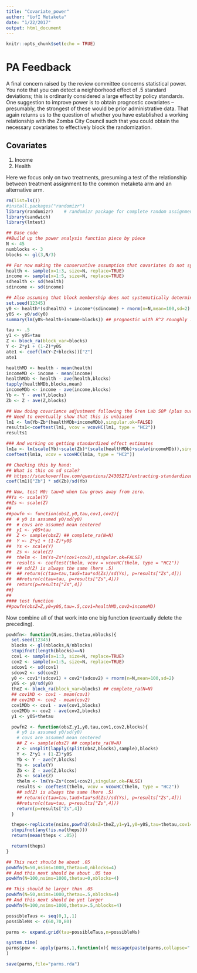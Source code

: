 ```yaml
---
title: "Covariate_power"
author: "UofI Metaketa"
date: "1/22/2017"
output: html_document
---
```


```r
knitr::opts_chunk$set(echo = TRUE)
```

# PA Feedback

A final concern raised by the review committee concerns statistical power. You note that you can detect a neighborhood effect of .5 standard deviations; this is ordinarily considered a large effect by policy standards. One suggestion to improve power is to obtain prognostic covariates – presumably, the strongest of these would be prior administrative data. That again returns us to the question of whether you have established a working relationship with the Zomba City Council such that you could obtain the necessary covariates to effectively block the randomization.

## Covariates
 1. Income
 2. Health

Here we focus only on two treatments, presuming a test of the relationship between treatment assignment to the common metaketa arm and an alternative arm.


```r
rm(list=ls())
#install.packages("randomizr")
library(randomizr)    # randomizr package for complete random assignment
library(sandwich)
library(lmtest)
```

```r
## Base code
##Build up the power analysis function piece by piece
N <- 45
numblocks <- 3
blocks <- gl(3,N/3)

## For now making the conservative assumption that covariates do not systematically vary by block
health <- sample(x=1:3, size=N, replace=TRUE)
income <- sample(x=1:5, size=N, replace=TRUE)
sdhealth <- sd(health)
sdincome <- sd(income)

## Also assuming that block membership does not systematically determine control outcome
set.seed(12345)
y0 <- health*(sdhealth) + income*(sdincome) + rnorm(n=N,mean=100,sd=2)
y0S <- y0/sd(y0)
summary(lm(y0S~health+income+blocks)) ## prognostic with R^2 rounghly .5

tau <- .5
y1 <- y0S+tau
Z <- block_ra(block_var=blocks)
Y <- Z*y1 + (1-Z)*y0S
ate1 <- coef(lm(Y~Z+blocks))["Z"]
ate1

healthMD <- health - mean(health)
incomeMD <- income - mean(income)
healthMDb <- health - ave(health,blocks)
tapply(healthMDb,blocks,mean)
incomeMDb <- income - ave(income,blocks)
Yb <- Y - ave(Y,blocks)
Zb <- Z - ave(Z,blocks)

## Now doing covariance adjustment following the Gren Lab SOP (plus our own figuring)
## Need to eventually show that this is unbiased
lm1 <- lm(Yb~Zb*(healthMDb+incomeMDb),singular.ok=FALSE)
results1<-coeftest(lm1, vcov = vcovHC(lm1, type = "HC2"))
results1

### And working on getting standardized effect estimates
lm1a <- lm(scale(Yb)~scale(Zb)*(scale(healthMDb)+scale(incomeMDb)),singular.ok=FALSE)
coeftest(lm1a, vcov = vcovHC(lm1a, type = "HC2"))

## Checking this by hand:
## What is this on sd scale?
## https://stackoverflow.com/questions/24305271/extracting-standardized-coefficients-from-lm-in-r
coef(lm1)["Zb"] * sd(Zb)/sd(Yb)

## Now, test H0: tau=0 when tau grows away from zero.
##Ys <- scale(Y)
##Zs <- scale(Z)
##
##powfn <- function(obsZ,y0,tau,cov1,cov2){
##  # y0 is assumed y0/sd(y0)
##  # covs are assumed mean centered
##  y1 <- y0S+tau
##  Z <- sample(obsZ) ## complete_ra(N=N)
##  Y <- Z*y1 + (1-Z)*y0S
##  Ys <- scale(Y)
##  Zs <- scale(Z)
##  thelm <- lm(Ys~Zs*(cov1+cov2),singular.ok=FALSE)
##  results <- coeftest(thelm, vcov = vcovHC(thelm, type = "HC2"))
##  ## sd(Z) is always the same (here .5)
##  ## return(c(tau=tau,tauS=tau*sd(Zs)/sd(Ys), p=results["Zs",4]))
##  ##return(c(tau=tau, p=results["Zs",4]))
##  return(p=results["Zs",4])
##}
##
#### test function
##powfn(obsZ=Z,y0=y0S,tau=.5,cov1=healthMD,cov2=incomeMD)
```

Now combine all of that work into one big function (eventually delete the preceding).

```r
powNfn<- function(N,nsims,thetau,nblocks){
  set.seed(12345)
  blocks <- gl(nblocks,N/nblocks)
  stopifnot(length(blocks)==N)
  cov1 <- sample(x=1:3, size=N, replace=TRUE)
  cov2 <- sample(x=1:5, size=N, replace=TRUE)
  sdcov1 <- sd(cov1)
  sdcov2 <- sd(cov2)
  y0 <- cov1*(sdcov1) + cov2*(sdcov2) + rnorm(n=N,mean=100,sd=2)
  y0S <- y0/sd(y0)
  theZ <- block_ra(block_var=blocks) ## complete_ra(N=N)
  ## cov1MD <- cov1 - mean(cov1)
  ## cov2MD <- cov2 - mean(cov2)
  cov1MDb <- cov1 - ave(cov1,blocks)
  cov2MDb <- cov2 - ave(cov2,blocks)
  y1 <- y0S+thetau

  powfn2 <- function(obsZ,y1,y0,tau,cov1,cov2,blocks){
    # y0 is assumed y0/sd(y0)
    # covs are assumed mean centered
    ## Z <- sample(obsZ) ## complete_ra(N=N)
    Z <- unsplit(lapply(split(obsZ,blocks),sample),blocks)
    Y <- Z*y1 + (1-Z)*y0S
    Yb <- Y - ave(Y,blocks)
    Ys <- scale(Y)
    Zb <- Z - ave(Z,blocks)
    Zs <- scale(Z)
    thelm <- lm(Ys~Zs*(cov1+cov2),singular.ok=FALSE)
    results <- coeftest(thelm, vcov = vcovHC(thelm, type = "HC2"))
    ## sd(Z) is always the same (here .5)
    ## return(c(tau=tau,tauS=tau*sd(Zs)/sd(Ys), p=results["Zs",4]))
    ##return(c(tau=tau, p=results["Zs",4]))
    return(p=results["Zs",4])
  }

  theps<-replicate(nsims,powfn2(obsZ=theZ,y1=y1,y0=y0S,tau=thetau,cov1=cov1MDb,cov2=cov2MDb,blocks=blocks))
  stopifnot(any(!is.na(theps)))
  return(mean(theps < .05))

  return(theps)
}

## This next should be about .05
powNfn(N=50,nsims=1000,thetau=0,nblocks=4)
## And this next should be about .05 too
powNfn(N=100,nsims=1000,thetau=0,nblocks=4)

## This should be larger than .05
powNfn(N=50,nsims=1000,thetau=.5,nblocks=4)
## And this next should be yet larger
powNfn(N=100,nsims=1000,thetau=.5,nblocks=4)

possibleTaus <- seq(0,1,.1)
possibleNs <- c(60,70,80)

parms <- expand.grid(tau=possibleTaus,n=possibleNs)

system.time(
parms$pow <- apply(parms,1,function(x){ message(paste(parms,collapse=" ")); powNfn(N=x[[2]],nsims=1000,thetau=x[[1]],nblocks=4) })
)

save(parms,file="parms.rda")
```

